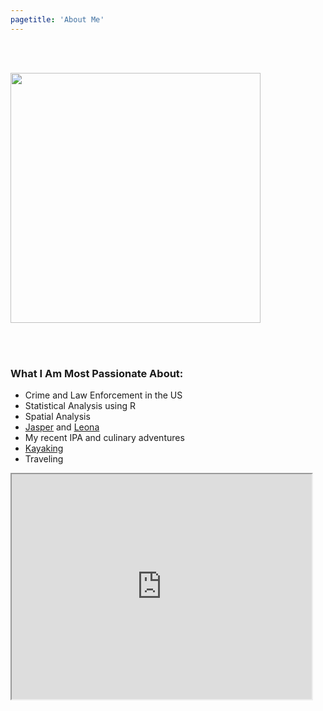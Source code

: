 ```yaml
---
pagetitle: 'About Me'
---
```


<br/>

<div class="row">
<div class="col-xs-12 col-sm-5 text-center">
<br/>
<img src="https://raw.githubusercontent.com/kjmagnan1s/kjmagnan1s.github.io/master/images/couple.jpg" style="width:400px;" />
</div>
<div class="col-xs-12 col-sm-5 text-center">

<br/><br/>

### What I Am Most Passionate About:

  * Crime and Law Enforcement in the US
  * Statistical Analysis using R
  * Spatial Analysis
  * [Jasper](images\jasper.jpg) and [Leona](images\leona.jpg)
  * My recent IPA and culinary adventures
  * [Kayaking](images\kayak.jpg)
  * Traveling

<iframe src="https://www.google.com/maps/d/u/0/embed?mid=1Yyh_RF2S0bZWFoSZvDOySdbm1xE" width="480" height="360"></iframe>

<div/>
<div/>